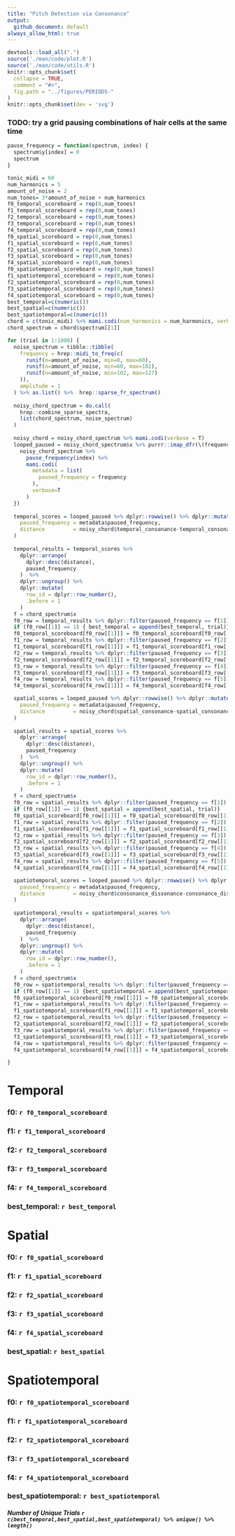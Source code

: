 ```yaml
---
title: "Pitch Detection via Consonance"
output:
  github_document: default
always_allow_html: true
---
```

```r
devtools::load_all(".")
source('./man/code/plot.R')
source('./man/code/utils.R')
knitr::opts_chunk$set(
  collapse = TRUE,
  comment = "#>",
  fig.path = "../figures/PERIODS-"
)
knitr::opts_chunk$set(dev = 'svg')
```

### TODO: try a grid pausing combinations of hair cells at the same time

```r
pause_frequency = function(spectrum, index) {
  spectrum$y[index] = 0
  spectrum
}
```

```r
tonic_midi = 60
num_harmonics = 5
amount_of_noise = 2
num_tones= 3*amount_of_noise + num_harmonics
f0_temporal_scoreboard = rep(0,num_tones)
f1_temporal_scoreboard = rep(0,num_tones)
f2_temporal_scoreboard = rep(0,num_tones)
f3_temporal_scoreboard = rep(0,num_tones)
f4_temporal_scoreboard = rep(0,num_tones)
f0_spatial_scoreboard = rep(0,num_tones)
f1_spatial_scoreboard = rep(0,num_tones)
f2_spatial_scoreboard = rep(0,num_tones)
f3_spatial_scoreboard = rep(0,num_tones)
f4_spatial_scoreboard = rep(0,num_tones)
f0_spatiotemporal_scoreboard = rep(0,num_tones)
f1_spatiotemporal_scoreboard = rep(0,num_tones)
f2_spatiotemporal_scoreboard = rep(0,num_tones)
f3_spatiotemporal_scoreboard = rep(0,num_tones)
f4_spatiotemporal_scoreboard = rep(0,num_tones)
best_temporal=c(numeric())
best_spatial=c(numeric())
best_spatiotemporal=c(numeric())
chord = c(tonic_midi) %>% mami.codi(num_harmonics = num_harmonics, verbose = T)
chord_spectrum = chord$spectrum[[1]]
```

```r
for (trial in 1:1000) {
  noise_spectrum = tibble::tibble(
    frequency = hrep::midi_to_freq(c(
      runif(n=amount_of_noise, min=0, max=60),
      runif(n=amount_of_noise, min=60, max=102),
      runif(n=amount_of_noise, min=102, max=127)
    )),
    amplitude = 1
  ) %>% as.list() %>%  hrep::sparse_fr_spectrum()
  
  noisy_chord_spectrum = do.call(
    hrep::combine_sparse_spectra,
    list(chord_spectrum, noise_spectrum)
  )
  
  noisy_chord = noisy_chord_spectrum %>% mami.codi(verbose = T)
  looped_paused = noisy_chord_spectrum$x %>% purrr::imap_dfr(\(frequency, index) {
    noisy_chord_spectrum %>%
      pause_frequency(index) %>%
      mami.codi(
        metadata = list(
          paused_frequency = frequency
        ),
        verbose=T
      )
  })
  
  temporal_scores = looped_paused %>% dplyr::rowwise() %>% dplyr::mutate(
    paused_frequency = metadata$paused_frequency,
    distance         = noisy_chord$temporal_consonance-temporal_consonance
  )
  
  temporal_results = temporal_scores %>%
    dplyr::arrange(
      dplyr::desc(distance),
      paused_frequency
    )  %>%
    dplyr::ungroup() %>% 
    dplyr::mutate(
      row_id = dplyr::row_number(),
      .before = 1
    ) 
  f = chord_spectrum$x
  f0_row = temporal_results %>% dplyr::filter(paused_frequency == f[1])
  if (f0_row[[1]] == 1) { best_temporal = append(best_temporal, trial)}
  f0_temporal_scoreboard[f0_row[[1]]] = f0_temporal_scoreboard[f0_row[[1]]] + 1
  f1_row = temporal_results %>% dplyr::filter(paused_frequency == f[2])
  f1_temporal_scoreboard[f1_row[[1]]] = f1_temporal_scoreboard[f1_row[[1]]] + 1
  f2_row = temporal_results %>% dplyr::filter(paused_frequency == f[3])
  f2_temporal_scoreboard[f2_row[[1]]] = f2_temporal_scoreboard[f2_row[[1]]] + 1
  f3_row = temporal_results %>% dplyr::filter(paused_frequency == f[4])
  f3_temporal_scoreboard[f3_row[[1]]] = f3_temporal_scoreboard[f3_row[[1]]] + 1
  f4_row = temporal_results %>% dplyr::filter(paused_frequency == f[5])
  f4_temporal_scoreboard[f4_row[[1]]] = f4_temporal_scoreboard[f4_row[[1]]] + 1

  spatial_scores = looped_paused %>% dplyr::rowwise() %>% dplyr::mutate(
    paused_frequency = metadata$paused_frequency,
    distance         = noisy_chord$spatial_consonance-spatial_consonance
  )
  
  spatial_results = spatial_scores %>%
    dplyr::arrange(
      dplyr::desc(distance),
      paused_frequency
    )  %>%
    dplyr::ungroup() %>% 
    dplyr::mutate(
      row_id = dplyr::row_number(),
      .before = 1
    ) 
  f = chord_spectrum$x
  f0_row = spatial_results %>% dplyr::filter(paused_frequency == f[1])
  if (f0_row[[1]] == 1) {best_spatial = append(best_spatial, trial)}
  f0_spatial_scoreboard[f0_row[[1]]] = f0_spatial_scoreboard[f0_row[[1]]] + 1
  f1_row = spatial_results %>% dplyr::filter(paused_frequency == f[2])
  f1_spatial_scoreboard[f1_row[[1]]] = f1_spatial_scoreboard[f1_row[[1]]] + 1
  f2_row = spatial_results %>% dplyr::filter(paused_frequency == f[3])
  f2_spatial_scoreboard[f2_row[[1]]] = f2_spatial_scoreboard[f2_row[[1]]] + 1
  f3_row = spatial_results %>% dplyr::filter(paused_frequency == f[4])
  f3_spatial_scoreboard[f3_row[[1]]] = f3_spatial_scoreboard[f3_row[[1]]] + 1
  f4_row = spatial_results %>% dplyr::filter(paused_frequency == f[5])
  f4_spatial_scoreboard[f4_row[[1]]] = f4_spatial_scoreboard[f4_row[[1]]] + 1

  spatiotemporal_scores = looped_paused %>% dplyr::rowwise() %>% dplyr::mutate(
    paused_frequency = metadata$paused_frequency,
    distance         = noisy_chord$consonance_dissonance-consonance_dissonance
  )
  
  spatiotemporal_results = spatiotemporal_scores %>%
    dplyr::arrange(
      dplyr::desc(distance),
      paused_frequency
    )  %>%
    dplyr::ungroup() %>% 
    dplyr::mutate(
      row_id = dplyr::row_number(),
      .before = 1
    ) 
  f = chord_spectrum$x
  f0_row = spatiotemporal_results %>% dplyr::filter(paused_frequency == f[1])
  if (f0_row[[1]] == 1) {best_spatiotemporal = append(best_spatiotemporal, trial)}
  f0_spatiotemporal_scoreboard[f0_row[[1]]] = f0_spatiotemporal_scoreboard[f0_row[[1]]] + 1
  f1_row = spatiotemporal_results %>% dplyr::filter(paused_frequency == f[2])
  f1_spatiotemporal_scoreboard[f1_row[[1]]] = f1_spatiotemporal_scoreboard[f1_row[[1]]] + 1
  f2_row = spatiotemporal_results %>% dplyr::filter(paused_frequency == f[3])
  f2_spatiotemporal_scoreboard[f2_row[[1]]] = f2_spatiotemporal_scoreboard[f2_row[[1]]] + 1
  f3_row = spatiotemporal_results %>% dplyr::filter(paused_frequency == f[4])
  f3_spatiotemporal_scoreboard[f3_row[[1]]] = f3_spatiotemporal_scoreboard[f3_row[[1]]] + 1
  f4_row = spatiotemporal_results %>% dplyr::filter(paused_frequency == f[5])
  f4_spatiotemporal_scoreboard[f4_row[[1]]] = f4_spatiotemporal_scoreboard[f4_row[[1]]] + 1

}
```
# Temporal
### f0: `r f0_temporal_scoreboard`
### f1: `r f1_temporal_scoreboard`
### f2: `r f2_temporal_scoreboard`
### f3: `r f3_temporal_scoreboard`
### f4: `r f4_temporal_scoreboard`
### best_temporal: `r best_temporal`

# Spatial
### f0: `r f0_spatial_scoreboard`
### f1: `r f1_spatial_scoreboard`
### f2: `r f2_spatial_scoreboard`
### f3: `r f3_spatial_scoreboard`
### f4: `r f4_spatial_scoreboard`
### best_spatial: `r best_spatial`

# Spatiotemporal
### f0: `r f0_spatiotemporal_scoreboard`
### f1: `r f1_spatiotemporal_scoreboard`
### f2: `r f2_spatiotemporal_scoreboard`
### f3: `r f3_spatiotemporal_scoreboard`
### f4: `r f4_spatiotemporal_scoreboard`
### best_spatiotemporal: `r best_spatiotemporal`

##### Number of Unique Trials `r c(best_temporal,best_spatial,best_spatiotemporal) %>% unique() %>% length()`
